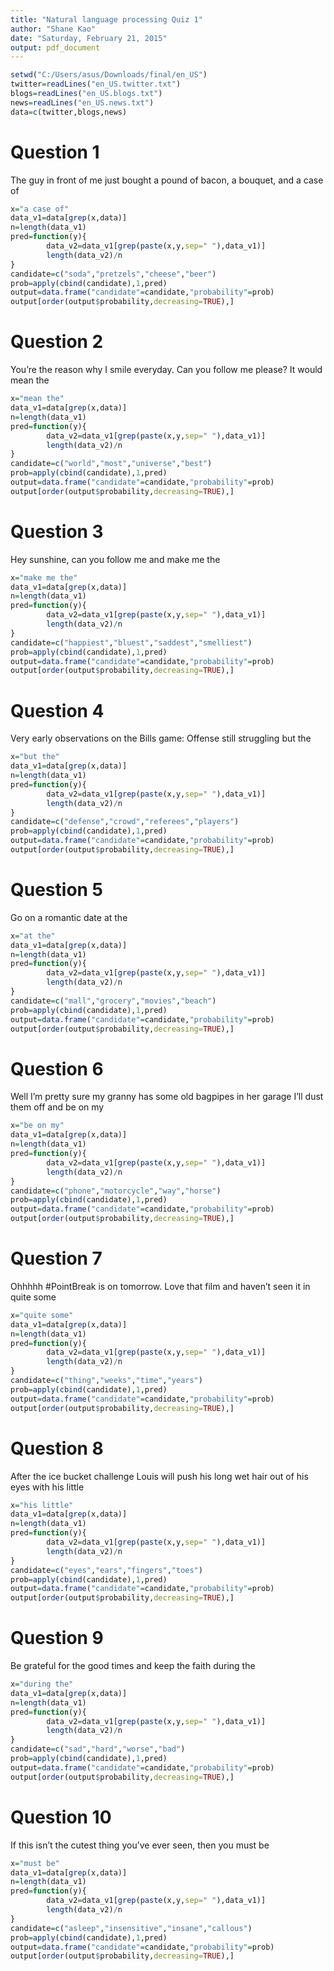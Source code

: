 ```yaml
---
title: "Natural language processing Quiz 1"
author: "Shane Kao"
date: "Saturday, February 21, 2015"
output: pdf_document
---
```


```r
setwd("C:/Users/asus/Downloads/final/en_US")
twitter=readLines("en_US.twitter.txt")
blogs=readLines("en_US.blogs.txt")
news=readLines("en_US.news.txt")
data=c(twitter,blogs,news)
```

# Question 1

The guy in front of me just bought a pound of bacon, a bouquet, and a case of

```r
x="a case of"
data_v1=data[grep(x,data)]
n=length(data_v1)
pred=function(y){       
        data_v2=data_v1[grep(paste(x,y,sep=" "),data_v1)]
        length(data_v2)/n
}
candidate=c("soda","pretzels","cheese","beer")
prob=apply(cbind(candidate),1,pred)
output=data.frame("candidate"=candidate,"probability"=prob)
output[order(output$probability,decreasing=TRUE),]
```

# Question 2

You're the reason why I smile everyday. Can you follow me please? It would mean the

```r
x="mean the"
data_v1=data[grep(x,data)]
n=length(data_v1)
pred=function(y){       
        data_v2=data_v1[grep(paste(x,y,sep=" "),data_v1)]
        length(data_v2)/n
}
candidate=c("world","most","universe","best")
prob=apply(cbind(candidate),1,pred)
output=data.frame("candidate"=candidate,"probability"=prob)
output[order(output$probability,decreasing=TRUE),]
```

# Question 3

Hey sunshine, can you follow me and make me the

```r
x="make me the"
data_v1=data[grep(x,data)]
n=length(data_v1)
pred=function(y){       
        data_v2=data_v1[grep(paste(x,y,sep=" "),data_v1)]
        length(data_v2)/n
}
candidate=c("happiest","bluest","saddest","smelliest")
prob=apply(cbind(candidate),1,pred)
output=data.frame("candidate"=candidate,"probability"=prob)
output[order(output$probability,decreasing=TRUE),]
```

# Question 4

Very early observations on the Bills game: Offense still struggling but the

```r
x="but the"
data_v1=data[grep(x,data)]
n=length(data_v1)
pred=function(y){       
        data_v2=data_v1[grep(paste(x,y,sep=" "),data_v1)]
        length(data_v2)/n
}
candidate=c("defense","crowd","referees","players")
prob=apply(cbind(candidate),1,pred)
output=data.frame("candidate"=candidate,"probability"=prob)
output[order(output$probability,decreasing=TRUE),]
```

# Question 5

Go on a romantic date at the

```r
x="at the"
data_v1=data[grep(x,data)]
n=length(data_v1)
pred=function(y){       
        data_v2=data_v1[grep(paste(x,y,sep=" "),data_v1)]
        length(data_v2)/n
}
candidate=c("mall","grocery","movies","beach")
prob=apply(cbind(candidate),1,pred)
output=data.frame("candidate"=candidate,"probability"=prob)
output[order(output$probability,decreasing=TRUE),]
```

# Question 6

Well I'm pretty sure my granny has some old bagpipes in her garage I'll dust them off and be on my

```r
x="be on my"
data_v1=data[grep(x,data)]
n=length(data_v1)
pred=function(y){       
        data_v2=data_v1[grep(paste(x,y,sep=" "),data_v1)]
        length(data_v2)/n
}
candidate=c("phone","motorcycle","way","horse")
prob=apply(cbind(candidate),1,pred)
output=data.frame("candidate"=candidate,"probability"=prob)
output[order(output$probability,decreasing=TRUE),]
```

# Question 7

Ohhhhh #PointBreak is on tomorrow. Love that film and haven't seen it in quite some

```r
x="quite some"
data_v1=data[grep(x,data)]
n=length(data_v1)
pred=function(y){       
        data_v2=data_v1[grep(paste(x,y,sep=" "),data_v1)]
        length(data_v2)/n
}
candidate=c("thing","weeks","time","years")
prob=apply(cbind(candidate),1,pred)
output=data.frame("candidate"=candidate,"probability"=prob)
output[order(output$probability,decreasing=TRUE),]
```

# Question 8

After the ice bucket challenge Louis will push his long wet hair out of his eyes with his little

```r
x="his little"
data_v1=data[grep(x,data)]
n=length(data_v1)
pred=function(y){       
        data_v2=data_v1[grep(paste(x,y,sep=" "),data_v1)]
        length(data_v2)/n
}
candidate=c("eyes","ears","fingers","toes")
prob=apply(cbind(candidate),1,pred)
output=data.frame("candidate"=candidate,"probability"=prob)
output[order(output$probability,decreasing=TRUE),]
```

# Question 9

Be grateful for the good times and keep the faith during the

```r
x="during the"
data_v1=data[grep(x,data)]
n=length(data_v1)
pred=function(y){       
        data_v2=data_v1[grep(paste(x,y,sep=" "),data_v1)]
        length(data_v2)/n
}
candidate=c("sad","hard","worse","bad")
prob=apply(cbind(candidate),1,pred)
output=data.frame("candidate"=candidate,"probability"=prob)
output[order(output$probability,decreasing=TRUE),]
```

# Question 10

If this isn't the cutest thing you've ever seen, then you must be

```r
x="must be"
data_v1=data[grep(x,data)]
n=length(data_v1)
pred=function(y){       
        data_v2=data_v1[grep(paste(x,y,sep=" "),data_v1)]
        length(data_v2)/n
}
candidate=c("asleep","insensitive","insane","callous")
prob=apply(cbind(candidate),1,pred)
output=data.frame("candidate"=candidate,"probability"=prob)
output[order(output$probability,decreasing=TRUE),]
```